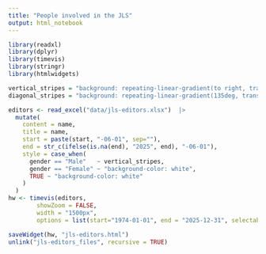 ```yaml
---
title: "People involved in the JLS"
output: html_notebook
---
```


```r
library(readxl)
library(dplyr)
library(timevis)
library(stringr)
library(htmlwidgets)

vertical_stripes = "background: repeating-linear-gradient(to right, transparent, transparent 2px, lightgray 2px, lightgray 4px);"
diagonal_stripes = "background: repeating-linear-gradient(135deg, transparent, transparent 2px, lightgray 2px, lightgray 4px);"

editors <- read_excel("data/jls-editors.xlsx")  |>
  mutate(
    content = name,
    title = name,
    start = paste(start, "-06-01", sep=""),
    end = str_c(ifelse(is.na(end), "2025", end), "-06-01"),
    style = case_when(
      gender == "Male"   ~ vertical_stripes,
      gender == "Female" ~ "background-color: white",
      TRUE ~ "background-color: white"
    )
  )
hw <- timevis(editors,
        showZoom = FALSE,
        width = "1500px",
        options = list(start="1974-01-01", end = "2025-12-31", selectable=FALSE, showCurrentTime = FALSE))

saveWidget(hw, "jls-editors.html")
unlink("jls-editors_files", recursive = TRUE)
```